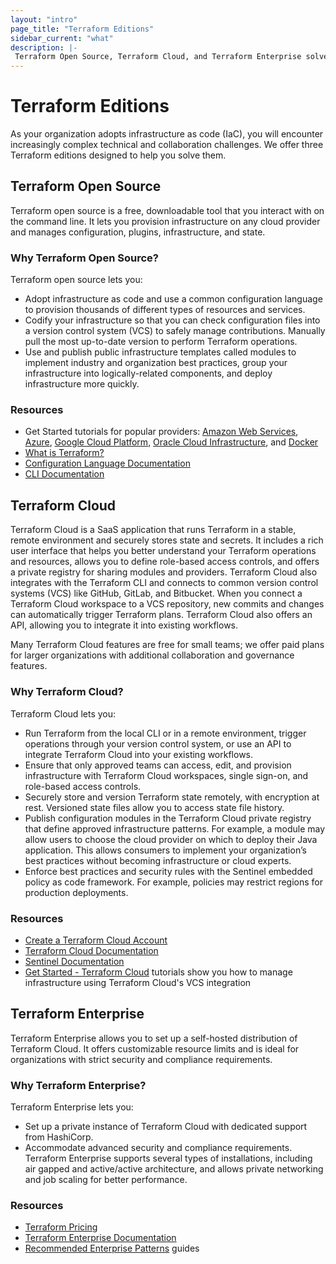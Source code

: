 ```yaml
---
layout: "intro"
page_title: "Terraform Editions"
sidebar_current: "what"
description: |-
 Terraform Open Source, Terraform Cloud, and Terraform Enterprise solve increasingly complex infrastructure and collaboration challenges.
---
```


# Terraform Editions

As your organization adopts infrastructure as code (IaC), you will encounter increasingly complex technical and collaboration challenges. We offer three Terraform editions designed to help you solve them.

## Terraform Open Source

Terraform open source is a free, downloadable tool that you interact with on the command line. It lets you provision infrastructure on any cloud provider and manages configuration, plugins, infrastructure, and state.

###  Why Terraform Open Source?

Terraform open source lets you:

- Adopt infrastructure as code and use a common configuration language to provision thousands of different types of resources and services.
- Codify your infrastructure so that you can check configuration files into a version control system (VCS) to safely manage contributions. Manually pull the most up-to-date version to perform Terraform operations.
- Use and publish public infrastructure templates called modules to implement industry and organization best practices, group your infrastructure into logically-related components, and deploy infrastructure more quickly.


### Resources

- Get Started tutorials for popular providers: [Amazon Web Services](/terraform/tutorials/aws-get-started), [Azure](/terraform/tutorials/azure-get-started), [Google Cloud Platform](/terraform/tutorials/gcp-get-started), [Oracle Cloud Infrastructure](/terraform/tutorials/oci-get-started), and [Docker](/terraform/tutorials/docker-get-started)
- [What is Terraform?](/terraform/intro)
- [Configuration Language Documentation](/terraform/language)
- [CLI Documentation](/terraform/cli)

## Terraform Cloud

Terraform Cloud is a SaaS application that runs Terraform in a stable, remote environment and securely stores state and secrets. It includes a rich user interface that helps you better understand your Terraform operations and resources, allows you to define role-based access controls, and offers a private registry for sharing modules and providers. Terraform Cloud also integrates with the Terraform CLI and connects to common version control systems (VCS) like GitHub, GitLab, and Bitbucket. When you connect a Terraform Cloud workspace to a VCS repository, new commits and changes can automatically trigger Terraform plans. Terraform Cloud also offers an API, allowing you to integrate it into existing workflows.

Many Terraform Cloud features are free for small teams; we offer paid plans for larger organizations with additional collaboration and governance features.

###  Why Terraform Cloud?

Terraform Cloud lets you:

- Run Terraform from the local CLI or in a remote environment, trigger operations through your version control system, or use an API to integrate Terraform Cloud into your existing workflows.
- Ensure that only approved teams can access, edit, and provision infrastructure with Terraform Cloud workspaces, single sign-on, and role-based access controls.
- Securely store and version Terraform state remotely, with encryption at rest. Versioned state files allow you to access state file history.
- Publish configuration modules in the Terraform Cloud private registry that define approved infrastructure patterns. For example, a module may allow users to choose the cloud provider on which to deploy their Java application. This allows consumers to implement your organization’s best practices without becoming infrastructure or cloud experts.
- Enforce best practices and security rules with the Sentinel embedded policy as code framework. For example, policies may restrict regions for production deployments.

### Resources

- [Create a Terraform Cloud Account](https://app.terraform.io/public/signup/account)
- [Terraform Cloud Documentation](/terraform/cloud-docs)
- [Sentinel Documentation](/terraform/cloud-docs/policy-enforcement)
- [Get Started - Terraform Cloud](/terraform/tutorials/cloud-get-started) tutorials show you how to manage infrastructure using Terraform Cloud's VCS integration

## Terraform Enterprise

Terraform Enterprise allows you to set up a self-hosted distribution of Terraform Cloud. It offers customizable resource limits and is ideal for organizations with strict security and compliance requirements.

###  Why Terraform Enterprise?

Terraform Enterprise lets you:

- Set up a private instance of Terraform Cloud with dedicated support from HashiCorp.
- Accommodate advanced security and compliance requirements. Terraform Enterprise supports several types of installations, including air gapped and active/active architecture, and allows private networking and job scaling for better performance.

### Resources
- [Terraform Pricing](https://www.hashicorp.com/products/terraform/pricing)
- [Terraform Enterprise Documentation](/terraform/enterprise)
- [Recommended Enterprise Patterns](/terraform/tutorials/recommended-patterns) guides
